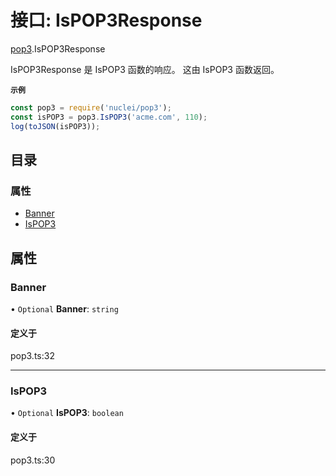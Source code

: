# 接口: IsPOP3Response

[pop3](/templates/protocols/javascript/modules/pop3).IsPOP3Response

IsPOP3Response 是 IsPOP3 函数的响应。
这由 IsPOP3 函数返回。

**`示例`**

```javascript
const pop3 = require('nuclei/pop3');
const isPOP3 = pop3.IsPOP3('acme.com', 110);
log(toJSON(isPOP3));
```

## 目录

### 属性

- [Banner](/templates/protocols/javascript/modules/pop3.IsPOP3Response#banner)
- [IsPOP3](/templates/protocols/javascript/modules/pop3.IsPOP3Response#ispop3)

## 属性

### Banner

• `Optional` **Banner**: `string`

#### 定义于

pop3.ts:32

___

### IsPOP3

• `Optional` **IsPOP3**: `boolean`

#### 定义于

pop3.ts:30
